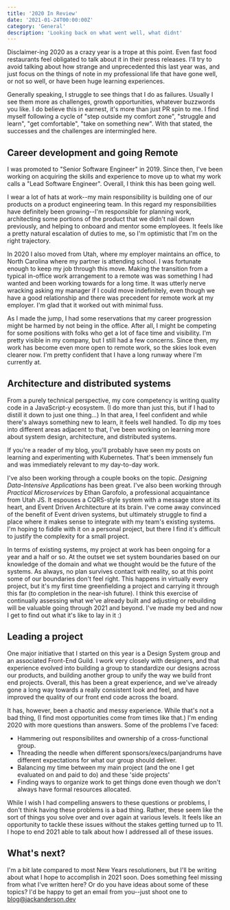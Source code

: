 ```yaml
---
title: '2020 In Review'
date: '2021-01-24T00:00:00Z'
category: 'General'
description: 'Looking back on what went well, what didnt'
---
```


Disclaimer-ing 2020 as a crazy year is a trope at this point. Even fast food restaurants feel obligated to talk about it in their press releases. I'll try to avoid talking about how strange and unprecedented this last year was,
and just focus on the things of note in my professional life that have gone well, or not so well, or have been huge learning experiences.

Generally speaking, I struggle to see things that I do as failures. Usually I see them more as challenges, growth opportunities, whatever buzzwords you like. I do believe this in earnest, it's more than just PR spin to me. I find myself
following a cycle of "step outside my comfort zone", "struggle and learn", "get comfortable", "take on something new". With that stated, the successes and the challenges are intermingled here.

## Career development and going Remote

I was promoted to "Senior Software Engineer" in 2019. Since then, I've been working on acquiring the skills and experience to move up to what my work calls a "Lead Software Engineer". Overall, I think this has been going well.

I wear a lot of hats at work--my main responsibility is building one of our products on a product engineering team. In this regard my responsibilities have definitely been growing--I'm responsible for planning work, architecting some portions of the product
that we didn't nail down previously, and helping to onboard and mentor some employees. It feels like a pretty natural escalation of duties to me, so I'm optimistic that I'm on the right trajectory.

In 2020 I also moved from Utah, where my employer maintains an office, to North Carolina where my partner is attending school. I was fortunate enough to keep my job through this move. Making the transition from a typical in-office work arrangement to a remote was was something
I had wanted and been working towards for a long time. It was utterly nerve wracking asking my manager if I could move indefinitely, even though we have a good relationship and there was precedent for remote work at my employer. I'm glad that it worked out with minimal fuss.

As I made the jump, I had some reservations that my career progression might be harmed by not being in the office. After all, I might be competing for some positions with folks who get a lot of face time and visibility. I'm pretty visible in my company, but I
still had a few concerns. Since then, my work has become even more open to remote work, so the skies look even clearer now. I'm pretty confident that I have a long runway where I'm currently at.

## Architecture and distributed systems

From a purely technical perspective, my core competency is writing quality code in a JavaScript-y ecosystem. (I do more than just this, but if I had to distill it down to just one thing...) In that area, I feel confident and while there's always something new to learn, it feels well handled. To dip my toes into different areas adjacent to that,
I've been working on learning more about system design, architecture, and distributed systems.

If you're a reader of my blog, you'll probably have seen my posts on learning and experimenting with Kubernetes. That's been immensely fun and was immediately relevant to my day-to-day work.

I've also been working through a couple books on the topic. _Designing Data-Intensive Applications_ has been great. I've also been working through _Practical Microservices_ by Ethan Garofolo, a professional acquaintance from Utah JS. It espouses a CQRS-style system with a message
store at its heart, and Event Driven Architecture at its brain. I've come away convinced of the benefit of Event driven systems, but ultimately struggle to find a place where it makes sense to integrate with my team's existing systems. I'm hoping to fiddle with it on a personal project, but
there I find it's difficult to justify the complexity for a small project.

In terms of existing systems, my project at work has been ongoing for a year and a half or so. At the outset we set system boundaries based on our knowledge of the domain and what we thought would be the future of the systems. As always, no plan survives contact with reality,
so at this point some of our boundaries don't feel right. This happens in virtually every project, but it's my first time greenfielding a project and carrying it through this far (to completion in the near-ish future). I think this exercise of continually assessing what
we've already built and adjusting or rebuilding will be valuable going through 2021 and beyond. I've made my bed and now I get to find out what it's like to lay in it :)

## Leading a project

One major initiative that I started on this year is a Design System group and an associated Front-End Guild. I work very closely with designers, and that experience evolved into building a group to standardize our designs across our products, and building another group to unify the
way we build front end projects. Overall, this has been a great experience, and we've already gone a long way towards a really consistent look and feel, and have improved the quality of our front end code across the board.

It has, however, been a chaotic and messy experience. While that's not a bad thing, (I find most opportunities come from times like that.) I'm ending 2020 with more questions than answers. Some of the problems I've faced:

- Hammering out responsibilites and ownership of a cross-functional group.
- Threading the needle when different sponsors/execs/panjandrums have different expectations for what our group should deliver.
- Balancing my time between my main project (and the one I get evaluated on and paid to do) and these 'side projects'
- Finding ways to organize work to get things done even though we don't always have formal resources allocated.

While I wish I had compelling answers to these questions or problems, I don't think having these problems is a bad thing. Rather, these seem like the sort of things you solve over and over again at various levels. It feels like an opportunity
to tackle these issues without the stakes getting turned up to 11. I hope to end 2021 able to talk about how I addressed all of these issues.

## What's next?

I'm a bit late compared to most New Years resolutioners, but I'll be writing about what I hope to accomplish in 2021 soon. Does something feel missing from what I've written here? Or do you have ideas about some of these topics? I'd be happy to get an email from you--just
shoot one to blog@jackanderson.dev
